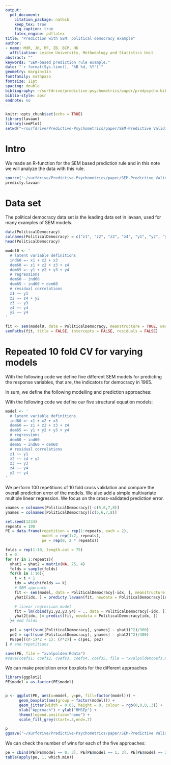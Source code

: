 ```yaml
---
output: 
  pdf_document:
    citation_package: natbib
    keep_tex: true
    fig_caption: true
    latex_engine: pdflatex
title: "Prediction with SEM: political democracy example"
author:
- name: MdR, JK, MF, ZB, BCP, HK
  affiliation: Leiden University, Methodology and Statistics Unit
abstract: ""
keywords: "SEM-based prediction rule example."
date: "`r format(Sys.time(), '%B %d, %Y')`"
geometry: margin=1in
fontfamily: mathpazo
fontsize: 11pt
spacing: double
bibliography: ~/surfdrive/predictive-psychometrics/paper/predpsycho.bib
biblio-style: apsr
endnote: no
---
```


```r
knitr::opts_chunk$set(echo = TRUE)
library(lavaan)
library(semPlot)
setwd("~/surfdrive/Predictive-Psychometrics/paper/SEM-Predictive Validity/versie2/Rcode")
```

# Intro

We made an R-function for the SEM based prediction rule and in this note we will analyze the \texttt{PoliticalDemocracy} data with this rule.

```r
source('~/surfdrive/Predictive-Psychometrics/paper/SEM-Predictive Validity/versie2/Rcode/predicty.lavaan.R')
predicty.lavaan
```

# Data set

The political democracy data set is the leading data set in lavaan, used for many examples of SEM models.

```r
data(PoliticalDemocracy)
colnames(PoliticalDemocracy) = c("z1", "z2", "z3", "z4", "y1", "y2", "y3", "y4", "x1", "x2", "x3")
head(PoliticalDemocracy)
```

```r
model0 <- '
  # latent variable definitions
  ind60 =~ x1 + x2 + x3
  dem60 =~ z1 + z2 + z3 + z4
  dem65 =~ y1 + y2 + y3 + y4
  # regressions
  dem60 ~ ind60
  dem65 ~ ind60 + dem60
  # residual correlations
  z1 ~~ y1
  z2 ~~ z4 + y2
  z3 ~~ y3
  z4 ~~ y4
  y2 ~~ y4
'

fit <- sem(model0, data = PoliticalDemocracy, meanstructure = TRUE, warn = FALSE)
semPaths(fit, title = FALSE, intercepts = FALSE, residuals = FALSE)
```

# Repeated 10 fold CV for varying models

With the following code we define five different SEM models for predicting the response variables, that are, the indicators for democracy in 1965.

In sum, we define the following modelling and prediction approaches:

```{=tex}
\begin{enumerate}
\item[1.] On the training set we fit the model as defined by Figure \ref{fig:fig2}. For prediction in the test sample we use variables $x_1, x_2, x_3$ and $z_1, z_2, z_3, z_4$ as predictors and $y_1, y_2, y_3, y_4$ as outcomes;
\item[5.] A multivariate linear regression model with $x_1, x_2, x_3$ and $z_1, z_2, z_3, z_4$ as predictor variables and $y_1, y_2, y_3, y_4$ as response variables. For prediction in the test sample we use variables $x_1, x_2, x_3$ and $z_1, z_2, z_3, z_4$ as predictors and $y_1, y_2, y_3, y_4$ as outcomes;
\end{enumerate}
```
With the following code we define our five structural equation models:

```r
model <- '
  # latent variable definitions
  ind60 =~ x1 + x2 + x3
  dem60 =~ z1 + z2 + z3 + z4
  dem65 =~ y1 + y2 + y3 + y4
  # regressions
  dem60 ~ ind60
  dem65 ~ ind60 + dem60
  # residual correlations
  z1 ~~ y1
  z2 ~~ z4 + y2
  z3 ~~ y3
  z4 ~~ y4
  y2 ~~ y4
'
```

We perform 100 repetitions of 10 fold cross validation and compare the overall prediction error of the models. We also add a simple multivariate multiple linear regression. We focus on the cross-validated prediction error.

```r
xnames = colnames(PoliticalDemocracy)[-c(5,6,7,8)]
ynames = colnames(PoliticalDemocracy)[c(5,6,7,8)]

set.seed(1234)
repeats = 100
PE = data.frame(repetition = rep(1:repeats, each = 2), 
                model = rep(1:2, repeats), 
                pe = rep(0, 2 * repeats))

folds = rep(1:10, length.out = 75)
t = 0
for (r in 1:repeats){
  yhat1 = yhat2 = matrix(NA, 75, 4)
  folds = sample(folds)
  for(k in 1:10){
    t = t + 1
    idx = which(folds == k)
    # SEM approach 
    fit <- sem(model, data = PoliticalDemocracy[-idx, ], meanstructure = TRUE, warn = FALSE)
    yhat1[idx, ] = predicty.lavaan(fit, newdata = PoliticalDemocracy[idx, ], xnames = xnames, ynames = ynames)

    # linear regression model
    fit = lm(cbind(y1,y2,y3,y4) ~ ., data = PoliticalDemocracy[-idx, ])
    yhat2[idx, ]= predict(fit, newdata = PoliticalDemocracy[idx, ])
  }# end folds

  pe1 = sqrt(sum((PoliticalDemocracy[, ynames] - yhat1)^2)/300)
  pe2 = sqrt(sum((PoliticalDemocracy[, ynames] - yhat2)^2)/300)
  PE$pe[((r-1)*2 + 1): (r*2)] = c(pe1, pe2)
} # end repetitions

save(PE, file = "xvalpoldem.Rdata")
#save(coefs1, coefs2, coefs3, coefs4, coefs5, file = "xvalpoldemcoefs.Rdata")
```

We can make prediction error boxplots for the different approaches

```r
library(ggplot2)
PE$model = as.factor(PE$model)


p <- ggplot(PE, aes(x=model, y=pe, fill=factor(model))) +
      geom_boxplot(aes(group = factor(model))) + 
      geom_jitter(width = 0.05, height = 0, colour = rgb(0,0,0,.3)) + 
      xlab("Approach") + ylab("RMSEp") + 
      theme(legend.position="none") +
      scale_fill_grey(start=.3,end=.7)

p
ggsave('~/surfdrive/Predictive-Psychometrics/paper/SEM-Predictive Validity/versie2/Figures/Poldemxval.pdf', plot = p)

```

We can check the number of wins for each of the five approaches:

```r
pe = cbind(PE[PE$model == 0, 3], PE[PE$model == 1, 3], PE[PE$model == 2, 3], PE[PE$model == 3, 3], PE[PE$model == 4, 3], PE[PE$model == 5, 3])
table(apply(pe, 1, which.min))
```
